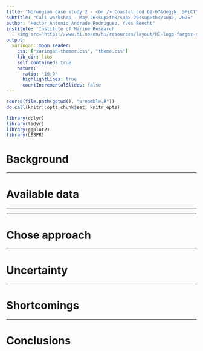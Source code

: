 ```yaml
---
title: "Norwegian case study 2 - <br /> Coastal cod 62-67&deg;N: SPiCT"
subtitle: "Cali workshop - May 26<sup>th</sup>-29<sup>th</sup>, 2025"
author: "Hector Antonio Andrade Rodriguez, Yves Reecht"
institute: 'Institute of Marine Research
  [ <img src="https://www.hi.no/en/hi/resources/layout/HI-logo-farger-engelsk.svg/original" alt="Institute of Marine Research" width="55"/>](https://www.hi.no/en)'
output:
  xaringan::moon_reader:
    css: ["xaringan-themer.css", "theme.css"]
    lib_dir: libs
    self_contained: true
    nature:
      ratio: '16:9'
      highlightLines: true
      countIncrementalSlides: false
---
```


<!-- Layout options and styles -->
```r
source(file.path(getwd(), "preamble.R"))
do.call(knitr::opts_chunk$set, knitr_opts)
```
<!-- Packages to load -->
```r
library(dplyr)
library(tidyr)
library(ggplot2)
library(LBSPR)
```

# Background


---

# Available data


---


---

# Chose approach

---

# Uncertainty

---

# Shortcomings

---

# Conclusions




<!-- Local Variables: -->
<!-- coding: utf-8 -->
<!-- ispell-local-dictionary: "english" -->
<!-- fill-column: 100 -->
<!-- End: -->
